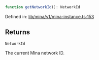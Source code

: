 ```ts
function getNetworkId(): NetworkId
```

Defined in: [lib/mina/v1/mina-instance.ts:153](https://github.com/o1-labs/o1js/blob/df1ff77af12d7cbbed4a6167f02815fad4f0dceb/src/lib/mina/v1/mina-instance.ts#L153)

## Returns

`NetworkId`

The current Mina network ID.
